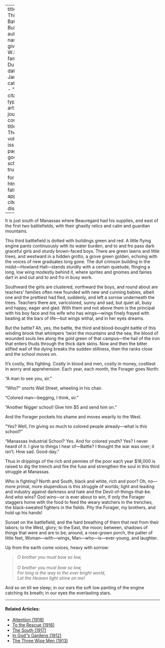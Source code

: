 
---
title: 'The Third Battle of Bull Run'
author:
  - name:
      given: W.E.B.
      family: Du Bois
date: Jan. 1912
categories: 
  - ""
citation: 
  type: article-journal
  container-title: The Crisis
  volume: 4
  issue: 3
  page: 132
google-scholar: true

format:
  html:
    toc: false
    appendix-cite-as: display
---



It is just south of Manassas where Beauregard had his supplies, and east of the first two battlefields, with their ghastly relics and calm and guardian mountains.

This third battlefield is dotted with buildings green and red. A little flying engine pants continuously with its water burden, and to and fro pass dark graceful girls and sturdy brown-faced boys. There are green lawns and little trees, and westward in a hidden grotto, a grove green golden, echoing with the voices of new graduates long gone. The dull crimson building in the midst—Howland Hall—stands sturdily with a certain quietude, flinging a long, low wing modestly behind it, where sprites and gnomes and fairies dart in and out and to and fro in busy work.

Southward the girls are clustered, northward the boys, and round about are teachers' families often new founded with new and cunning babies, albeit one and the prettiest had fled, suddenly, and left a sorrow underneath the trees. Teachers there are, varicolored, sunny and sad, but quiet all, busy and happy, eager and glad. With them and not above them is the principal with his boy face and his wife who has wings—wings finely frayed with beating at the bars of life—but wings withal, and in her eyes dreams.

But the battle? Ah, yes, the battle, the third and blood-bought battle of this winding brook that whimpers &rsquo;twixt the mountains and the sea; the blood of wounded souls lies along the gold green of that campus—the hail of the iron that enters thuds through the thick dark skins. Now and then the bitter stifled wail of the dying breaks the sudden stillness, then the ranks close and the school moves on.

It's costly, this fighting. Costly in blood and men, costly in money, costliest in worry and apprehension. Each year, each month, the Forager goes North:

"A man to see you, sir."

"Who?" snorts Wall Street, wheeling in his chair.

"Colored man—begging, I think, sir."

"Another Nigger school! Give him $5 and send him on."

And the Forager pockets his shame and moves wearily to the West.

"Yes? Well, I'm giving so much to colored people already---what is this school?"

"Manassas Industrial School? Yes. And for colored youth? Yes? I never heard of it. I give to things I hear of—Battle? I thought the war was over; it isn't. How sad. Good-day."

Thus in drippings of the rich and pennies of the poor each year $18,000 is raised to dig the trench and fire the fuse and strengthen the soul in this third struggle at Manassas.

Who is fighting? North and South, black and white, rich and poor? Oh, no—more primal, more stupendous is this struggle of worlds; light and leading and industry against darkness and hate and the Devil-of-things-that-be. And who wins? God wins—or is ever about to win, if only the Forager staggers home with the food to feed the weary watchers in the trenches, the black-sweated fighters in the fields. Pity the Forager, my brothers, and hold up his hands!

Sunset on the battlefield, and the hard breathing of them that rest from their labors; to the West, glory; to the East, the moon; between, shadows of things that were and are to be; around, a rose-grown porch, the patter of little feet, Woman---with---wings, Man---who---is---ever-young, and laughter.

Up from the earth come voices, heavy with sorrow:

> *O brother you must bow so low,*    
> &nbsp;    
> *O brother you must bow so low,*
> &nbsp;    
> *For long is the way to the ever bright world,*
> &nbsp;    
> *Let the Heaven light shine on me!*

And so on till we sleep; in our ears the soft low panting of the engine catching its breath; in our eyes the everlasting stars.

<!-- Similar articles start here -->

<hr>
#### Related Articles:

* [Attention (1918)](/Volumes/15/06/attention.html)
* [To the Rescue (1916)](/Volumes/12/01/rescue.html)
* [The South (1917)](/Volumes/13/06/south.html)
* [In God''s Gardens (1912)](/Volumes/03/06/in-gods-gardens.html)
* [The Three Wise Men (1913)](/Volumes/07/02/three_wise_men.html)

<!-- Similar articles end here -->